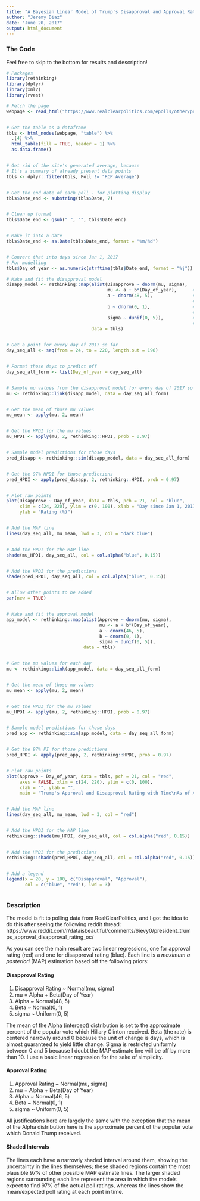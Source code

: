 ```yaml
---
title: "A Bayesian Linear Model of Trump's Disapproval and Approval Rating"
author: "Jeremy Diaz"
date: "June 20, 2017"
output: html_document
---
```


### The Code

Feel free to skip to the bottom for results and description!

```r


# Packages
library(rethinking)
library(dplyr)
library(xml2)
library(rvest)


```

```r


# Fetch the page
webpage <- read_html("https://www.realclearpolitics.com/epolls/other/president_trump_job_approval-6179.html")


# Get the table as a dataframe
tbls <- html_nodes(webpage, "table") %>%
  .[4] %>%
  html_table(fill = TRUE, header = 1) %>%
  as.data.frame()


# Get rid of the site's generated average, because
# It's a summary of already present data points
tbls <- dplyr::filter(tbls, Poll != "RCP Average")


# Get the end date of each poll - for plotting display
tbls$Date_end <- substring(tbls$Date, 7)


# Clean up format
tbls$Date_end <- gsub(" ", "", tbls$Date_end)


# Make it into a date
tbls$Date_end <- as.Date(tbls$Date_end, format = "%m/%d")


# Convert that into days since Jan 1, 2017
# For modelling
tbls$Day_of_year <- as.numeric(strftime(tbls$Date_end, format = "%j"))


```

```r


# Make and fit the disapproval model
disapp_model <- rethinking::map(alist(Disapprove ~ dnorm(mu, sigma),
                                      mu <- a + b*(Day_of_year),      # Simple linear model
                                      a ~ dnorm(48, 5),               # Relatively narrow prior for intercept around
                                                                      #     popular vote % that went to Hillary
                                      b ~ dnorm(0, 1),                # Relatively narrow effect of time, since units are
                                                                      #     also small - days
                                      sigma ~ dunif(0, 5)),           # Relatively narrow stand dev because I have low
                                                                      #     faith in large variance
                                data = tbls)


# Get a point for every day of 2017 so far
day_seq_all <- seq(from = 24, to = 220, length.out = 196)


# Format those days to predict off
day_seq_all_form <- list(Day_of_year = day_seq_all)


# Sample mu values from the disapproval model for every day of 2017 so far 
mu <- rethinking::link(disapp_model, data = day_seq_all_form)


# Get the mean of those mu values
mu_mean <- apply(mu, 2, mean)


# Get the HPDI for the mu values
mu_HPDI <- apply(mu, 2, rethinking::HPDI, prob = 0.97)


# Sample model predictions for those days
pred_disapp <- rethinking::sim(disapp_model, data = day_seq_all_form)


# Get the 97% HPDI for those predictions
pred_HPDI <- apply(pred_disapp, 2, rethinking::HPDI, prob = 0.97)


# Plot raw points
plot(Disapprove ~ Day_of_year, data = tbls, pch = 21, col = "blue",
     xlim = c(24, 220), ylim = c(0, 100), xlab = "Day since Jan 1, 2017",
     ylab = "Rating (%)")


# Add the MAP line
lines(day_seq_all, mu_mean, lwd = 3, col = "dark blue")


# Add the HPDI for the MAP line
shade(mu_HPDI, day_seq_all, col = col.alpha("blue", 0.15))


# Add the HPDI for the predictions
shade(pred_HPDI, day_seq_all, col = col.alpha("blue", 0.15))


# Allow other points to be added
par(new = TRUE)


# Make and fit the approval model
app_model <- rethinking::map(alist(Approve ~ dnorm(mu, sigma),
                                   mu <- a + b*(Day_of_year),
                                   a ~ dnorm(46, 5),
                                   b ~ dnorm(0, 1),
                                   sigma ~ dunif(0, 5)),
                             data = tbls)


# Get the mu values for each day
mu <- rethinking::link(app_model, data = day_seq_all_form)


# Get the mean of those mu values
mu_mean <- apply(mu, 2, mean)


# Get the HPDI for the mu values
mu_HPDI <- apply(mu, 2, rethinking::HPDI, prob = 0.97)


# Sample model predictions for those days
pred_app <- rethinking::sim(app_model, data = day_seq_all_form)


# Get the 97% PI for those predictions
pred_HPDI <- apply(pred_app, 2, rethinking::HPDI, prob = 0.97)


# Plot raw points
plot(Approve ~ Day_of_year, data = tbls, pch = 21, col = "red",
     axes = FALSE, xlim = c(24, 220), ylim = c(0, 100),
     xlab = "", ylab = "",
     main = "Trump's Approval and Disapproval Rating with Time\nAs of August 7, 2017")


# Add the MAP line
lines(day_seq_all, mu_mean, lwd = 3, col = "red")


# Add the HPDI for the MAP line
rethinking::shade(mu_HPDI, day_seq_all, col = col.alpha("red", 0.15))


# Add the HPDI for the predictions
rethinking::shade(pred_HPDI, day_seq_all, col = col.alpha("red", 0.15))


# Add a legend
legend(x = 20, y = 100, c("Disapproval", "Approval"),
       col = c("blue", "red"), lwd = 3)



```

### Description

The model is fit to polling data from RealClearPolitics, and I got the idea to do this after seeing the following reddit thread: https://www.reddit.com/r/dataisbeautiful/comments/6ievy0/president_trumps_approval_disapproval_rating_oc/

As you can see the main result are two linear regressions, one for approval rating (red) and one for disapproval rating (blue). Each line is a *maximum a posteriori* (MAP) estimation based off the following priors:

#### Disapproval Rating

1. Disapproval Rating ~ Normal(mu, sigma)
2. mu = Alpha + Beta(Day of Year)
3. Alpha ~ Normal(48, 5)
4. Beta ~ Normal(0, 1)
5. sigma ~ Uniform(0, 5)

The mean of the Alpha (intercept) distribution is set to the approximate percent of the popular vote which Hillary Clinton received. Beta (the rate) is centered narrowly around 0 because the unit of change is days, which is almost guaranteed to yield little change. Sigma is restricted uniformly between 0 and 5 because I doubt the MAP estimate line will be off by more than 10. I use a basic linear regression for the sake of simplicity.

#### Approval Rating

1. Approval Rating ~ Normal(mu, sigma)
2. mu = Alpha + Beta(Day of Year)
3. Alpha ~ Normal(46, 5)
4. Beta ~ Normal(0, 1)
5. sigma ~ Uniform(0, 5)

All justifications here are largely the same with the exception that the mean of the Alpha distribution here is the approximate percent of the popular vote which Donald Trump received.

#### Shaded Intervals

The lines each have a narrowly shaded interval around them, showing the uncertainty in the lines themselves; these shaded regions contain the most plausible 97% of other possible MAP estimate lines. The larger shaded regions surrounding each line represent the area in which the models expect to find 97% of the actual poll ratings, whereas the lines show the mean/expected poll rating at each point in time.